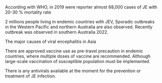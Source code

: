 According with WHO, in 2019 were reporter almost 68,000 cases of JE with 20-30 % mortality rate

2 millions people living in endemic countries with JEV, Sporadic outbreaks in the Western Pacific and northern Australia are also observed. Recently outbreak was observed in southern Australia 2022. 

The major causes of viral encephalitis in Asia 

There are  approved vaccine use as pre-travel precaution in endemic countries, where multiple doses of vaccine are recommended. Although large-scale vaccination of susceptible population must be implemented. 

There is any antivirals available at the moment for the prevention or treatment of JE infection. 
